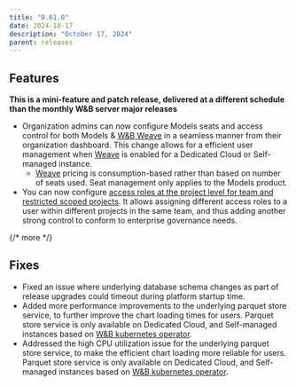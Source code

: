 ```yaml
---
title: "0.61.0"
date: 2024-10-17
description: "October 17, 2024"
parent: releases
---
```


## Features

**This is a mini-feature and patch release, delivered at a different schedule than the monthly W&B server major releases**

* Organization admins can now configure Models seats and access control for both Models & [W&B Weave](https://weave-docs.wandb.ai/) in a seamless manner from their organization dashboard. This change allows for a efficient user management when [Weave](https://weave-docs.wandb.ai/) is enabled for a Dedicated Cloud or Self-managed instance.
    * [Weave](https://weave-docs.wandb.ai/) pricing is consumption-based rather than based on number of seats used. Seat management only applies to the Models product.
* You can now configure [access roles at the project level for team and restricted scoped projects](https://docs.wandb.ai/guides/hosting/iam/access-management/restricted-projects/). It allows assigning different access roles to a user within different projects in the same team, and thus adding another strong control to conform to enterprise governance needs.

{/* more */}

## Fixes

* Fixed an issue where underlying database schema changes as part of release upgrades could timeout during platform startup time.
* Added more performance improvements to the underlying parquet store service, to further improve the chart loading times for users. Parquet store service is only available on Dedicated Cloud, and Self-managed instances based on [W&B kubernetes operator](https://docs.wandb.ai/guides/hosting/operator).
* Addressed the high CPU utilization issue for the underlying parquet store service, to make the efficient chart loading more reliable for users. Parquet store service is only available on Dedicated Cloud, and Self-managed instances based on [W&B kubernetes operator](https://docs.wandb.ai/guides/hosting/operator).
